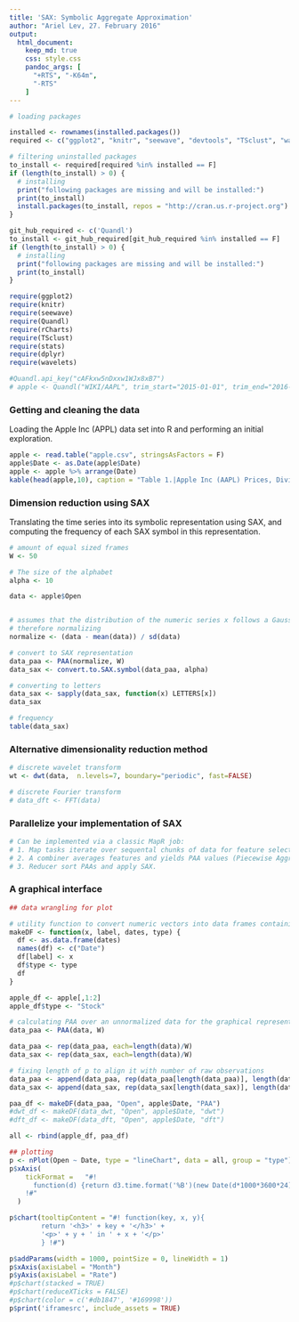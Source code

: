 ```yaml
---
title: 'SAX: Symbolic Aggregate Approximation'
author: "Ariel Lev, 27. February 2016"
output: 
  html_document:
    keep_md: true
    css: style.css
    pandoc_args: [
      "+RTS", "-K64m",
      "-RTS"
    ]    
---
```


```r

# loading packages

installed <- rownames(installed.packages())
required <- c("ggplot2", "knitr", "seewave", "devtools", "TSclust", "wavelets")

# filtering uninstalled packages
to_install <- required[required %in% installed == F]
if (length(to_install) > 0) {
  # installing
  print("following packages are missing and will be installed:")
  print(to_install)
  install.packages(to_install, repos = "http://cran.us.r-project.org")
}

git_hub_required <- c('Quandl')
to_install <- git_hub_required[git_hub_required %in% installed == F]
if (length(to_install) > 0) {
  # installing
  print("following packages are missing and will be installed:")
  print(to_install)
}

require(ggplot2)
require(knitr)
require(seewave)
require(Quandl)
require(rCharts)
require(TSclust)
require(stats)
require(dplyr)
require(wavelets)

#Quandl.api_key("cAFkxw5nDxxw1WJx8xB7")
# apple <- Quandl("WIKI/AAPL", trim_start="2015-01-01", trim_end="2016-01-01")  
```

### Getting and cleaning the data
Loading the Apple Inc (APPL) data set into R and performing an initial exploration.
```r
apple <- read.table("apple.csv", stringsAsFactors = F)
apple$Date <- as.Date(apple$Date)
apple <- apple %>% arrange(Date)
kable(head(apple,10), caption = "Table 1.|Apple Inc (AAPL) Prices, Dividends, Splits and Trading Volume 2015")
```

### Dimension reduction using SAX
Translating the time series into its symbolic representation using SAX, and computing the frequency of each SAX symbol in this representation.
```r

# amount of equal sized frames
W <- 50 

# The size of the alphabet
alpha <- 10

data <- apple$Open


# assumes that the distribution of the numeric series x follows a Gaussian distribution
# therefore normalizing
normalize <- (data - mean(data)) / sd(data)

# convert to SAX representation
data_paa <- PAA(normalize, W)
data_sax <- convert.to.SAX.symbol(data_paa, alpha)

# converting to letters
data_sax <- sapply(data_sax, function(x) LETTERS[x])
data_sax

# frequency
table(data_sax)
```

### Alternative dimensionality reduction method
```r
# discrete wavelet transform
wt <- dwt(data,  n.levels=7, boundary="periodic", fast=FALSE)

# discrete Fourier transform
# data_dft <- FFT(data)
```

### Parallelize your implementation of SAX
```r
# Can be implemented via a classic MapR job:
# 1. Map tasks iterate over sequental chunks of data for feature selection. 
# 2. A combiner averages features and yields PAA values (Piecewise Aggregate Approximation).
# 3. Reducer sort PAAs and apply SAX.
```

### A graphical interface
```r

## data wrangling for plot

# utility function to convert numeric vectors into data frames containing original dates
makeDF <- function(x, label, dates, type) {
  df <- as.data.frame(dates)
  names(df) <- c("Date")  
  df[label] <- x
  df$type <- type
  df
}

apple_df <- apple[,1:2]
apple_df$type <- "Stock"

# calculating PAA over an unnormalized data for the graphical representation
data_paa <- PAA(data, W)

data_paa <- rep(data_paa, each=length(data)/W)
data_sax <- rep(data_sax, each=length(data)/W)

# fixing length of p to align it with number of raw observations
data_paa <- append(data_paa, rep(data_paa[length(data_paa)], length(data) - length(data_paa)))
data_sax <- append(data_sax, rep(data_sax[length(data_sax)], length(data) - length(data_sax)))

paa_df <- makeDF(data_paa, "Open", apple$Date, "PAA")
#dwt_df <- makeDF(data_dwt, "Open", apple$Date, "dwt")
#dft_df <- makeDF(data_dft, "Open", apple$Date, "dft")

all <- rbind(apple_df, paa_df)

## plotting
p <- nPlot(Open ~ Date, type = "lineChart", data = all, group = "type")
p$xAxis(
    tickFormat =   "#!
      function(d) {return d3.time.format('%B')(new Date(d*1000*3600*24));}
    !#"
  )

p$chart(tooltipContent = "#! function(key, x, y){
        return '<h3>' + key + '</h3>' + 
        '<p>' + y + ' in ' + x + '</p>'
        } !#")

p$addParams(width = 1000, pointSize = 0, lineWidth = 1)
p$xAxis(axisLabel = "Month")
p$yAxis(axisLabel = "Rate")
#p$chart(stacked = TRUE)
#p$chart(reduceXTicks = FALSE)
#p$chart(color = c('#db1847', '#169998'))
p$print('iframesrc', include_assets = TRUE)

```